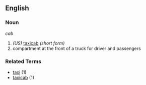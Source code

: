 ==English==
===Noun===
''cab''

# ''(US)'' [[taxicab]] ''(short form)''
# compartment at the front of a truck for driver and passengers

===Related Terms===
*[[taxi]] (1)
*[[taxicab]] (1)